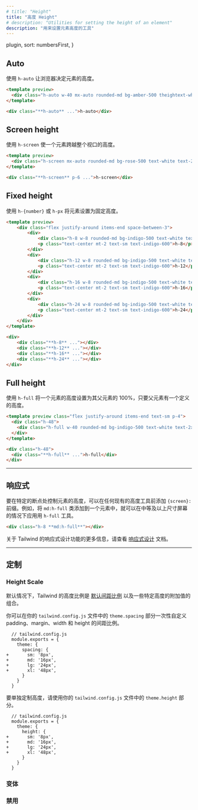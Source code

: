 ```yaml
---
# title: "Height"
title: "高度 Height"
# description: "Utilities for setting the height of an element"
description: "用来设置元素高度的工具"
---
```



  plugin,
  sort: numbersFirst,
}

## Auto

<!-- Use `h-auto` to let the browser determine the height for the element. -->
使用 `h-auto` 让浏览器决定元素的高度。

```html amber
<template preview>
  <div class="h-auto w-40 mx-auto rounded-md bg-amber-500 theightext-white text-2xl font-extrabold flex items-center justify-center p-6">h-auto</div>
</template>

<div class="**h-auto** ...">h-auto</div>
```

## Screen height

<!-- Use `h-screen` to make an element span the entire height of the viewport. -->
使用 `h-screen` 使一个元素跨越整个视口的高度。

```html rose
<template preview>
  <div class="h-screen mx-auto rounded-md bg-rose-500 text-white text-2xl font-extrabold flex items-center justify-center p-6">h-screen</div>
</template>

<div class="**h-screen** p-6 ...">h-screen</div>
```

## Fixed height

<!-- Use `h-{number}` or `h-px` to set an element to a fixed height. -->
使用 `h-{number}` 或 `h-px` 将元素设置为固定高度。

```html indigo
<template preview>
    <div class="flex justify-around items-end space-between-3">
        <div>
            <div class="h-8 w-8 rounded-md bg-indigo-500 text-white text-2xl font-extrabold"></div>
            <p class="text-center mt-2 text-sm text-indigo-600">h-8</p>
        </div>
        <div>
            <div class="h-12 w-8 rounded-md bg-indigo-500 text-white text-2xl font-extrabold"></div>
            <p class="text-center mt-2 text-sm text-indigo-600">h-12</p>
        </div>
        <div>
            <div class="h-16 w-8 rounded-md bg-indigo-500 text-white text-2xl font-extrabold"></div>
            <p class="text-center mt-2 text-sm text-indigo-600">h-16</p>
        </div>
        <div>
            <div class="h-24 w-8 rounded-md bg-indigo-500 text-white text-2xl font-extrabold"></div>
            <p class="text-center mt-2 text-sm text-indigo-600">h-24</p>
        </div>
    </div>
</template>

<div>
    <div class="**h-8** ..."></div>
    <div class="**h-12** ..."></div>
    <div class="**h-16** ..."></div>
    <div class="**h-24** ..."></div>
</div>
```

## Full height

<!-- Use `h-full` to set an element's height to 100% of its parent, as long as the parent has a defined height. -->
使用 `h-full` 将一个元素的高度设置为其父元素的 100%，只要父元素有一个定义的高度。

```html
<template preview class="flex justify-around items-end text-sm p-4">
  <div class="h-48">
    <div class="h-full w-40 rounded-md bg-indigo-500 text-white text-2xl font-extrabold flex items-center justify-center p-6">h-full</div>
  </div>
</template>

<div class="h-48">
  <div class="**h-full** ...">h-full</div>
</div>
```

---

<!-- ## Responsive -->
## 响应式

<!-- To control the height of an element at a specific breakpoint, add a `{screen}:` prefix to any existing width utility. For example, adding the class `md:h-full` to an element would apply the `h-full` utility at medium screen sizes and above. -->
要在特定的断点处控制元素的高度，可以在任何现有的高度工具前添加 `{screen}: `前缀。例如，将 `md:h-full` 类添加到一个元素中，就可以在中等及以上尺寸屏幕的情况下应用用 `h-full` 工具。

```html
<div class="h-8 **md:h-full**"></div>
```

<!-- For more information about Tailwind's responsive design features, check out the [Responsive Design](/docs/responsive-design) documentation. -->
关于 Tailwind 的响应式设计功能的更多信息，请查看 [响应式设计](/docs/responsive-design) 文档。

---

<!-- ## Customizing -->
## 定制

### Height Scale

<!-- By default, Tailwind's height scale is a combination of the [default spacing scale](/docs/customizing-spacing#default-spacing-scale) as well as some additional values specific to heights. -->
默认情况下，Tailwind 的高度比例是 [默认间距比例](/docs/customizing-spacing#default-spacing-scale) 以及一些特定高度的附加值的组合。

<!-- You can customize the spacing scale for padding, margin, width, and height all at once in the `theme.spacing` section of your `tailwind.config.js` file: -->
你可以在你的 `tailwind.config.js` 文件中的 `theme.spacing` 部分一次性自定义 padding、margin、width 和 height 的间距比例。

```diff-js
  // tailwind.config.js
  module.exports = {
    theme: {
      spacing: {
+       sm: '8px',
+       md: '16px',
+       lg: '24px',
+       xl: '48px',
      }
    }
  }
```

<!-- To customize height separately, use the `theme.height` section of your `tailwind.config.js` file. -->
要单独定制高度，请使用你的 `tailwind.config.js` 文件中的 `theme.height` 部分。

```diff-js
  // tailwind.config.js
  module.exports = {
    theme: {
      height: {
+       sm: '8px',
+       md: '16px',
+       lg: '24px',
+       xl: '48px',
      }
    }
  }
```

### 变体

<Variants plugin="height" />

### 禁用

<Disabling plugin="height" />
